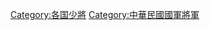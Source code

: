 {{Catnav|頁面分類|各種主題的頁面分類|按國家分類|各國軍事|中華民國軍事|中華民國軍事人物|中華民國將軍}}

[[Category:各国少將|Category:各国少將]]
[[Category:中華民國國軍將軍|Category:中華民國國軍將軍]]